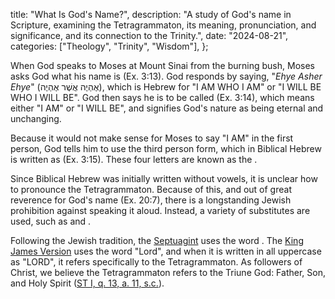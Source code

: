   title: "What Is God's Name?",
  description: "A study of God's name in Scripture, examining the Tetragrammaton, its meaning, pronunciation, and significance, and its connection to the Trinity.",
  date: "2024-08-21",
  categories: ["Theology", "Trinity", "Wisdom"],
};

When God speaks to Moses at Mount Sinai from the burning bush, Moses asks God what his name is (Ex. 3:13). God responds by saying, "*Ehye Asher Ehye*" (אֶהְיֶה אֲשֶׁר אֶהְיֶה), which is Hebrew for "I AM WHO I AM" or "I WILL BE WHO I WILL BE". God then says he is to be called *<Definition lang="hebrew" anchor="ehye" text='"Ehye"' />* (Ex. 3:14), which means either "I AM" or "I WILL BE", and signifies God's nature as being eternal and unchanging.

Because it would not make sense for Moses to say "I AM" in the first person, God tells him to use the third person form, which in Biblical Hebrew is written as <Definition lang="hebrew" anchor="yhwh" text="YHWH" /> (Ex. 3:15). These four letters are known as the <Definition lang="greek" anchor="tetragrammaton" text="Tetragrammaton" />.

Since Biblical Hebrew was initially written without vowels, it is unclear how to pronounce the Tetragrammaton. Because of this, and out of great reverence for God's name (Ex. 20:7), there is a longstanding Jewish prohibition against speaking it aloud. Instead, a variety of substitutes are used, such as *<Definition lang="hebrew" anchor="adonai" text="Adonai" />* and *<Definition lang="hebrew" anchor="hashem" text="Hashem" />*.

Following the Jewish tradition, the [Septuagint](/bible/translations/septuagint) uses the word *<Definition lang="greek" anchor="kyrios" text="Kyrios" />*. The [King James Version](/bible/translations/king-james-version) uses the word "Lord", and when it is written in all uppercase as "LORD", it refers specifically to the Tetragrammaton. As followers of Christ, we believe the Tetragrammaton refers to the Triune God: Father, Son, and Holy Spirit ([ST I, q. 13, a. 11, s.c.](https://aquinas.cc/la/en/~ST.I.Q13.A11.SC)).

